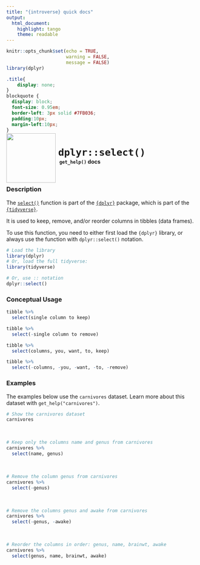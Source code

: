 ```yaml
---
title: "{introverse} quick docs"
output: 
  html_document:
    highlight: tango
    theme: readable
---
```



```r
knitr::opts_chunk$set(echo = TRUE, 
                      warning = FALSE, 
                      message = FALSE)
library(dplyr)
```

```css
.title{
    display: none;
}
blockquote {
  display: block;
  font-size: 0.95em;
  border-left: 3px solid #7FB036;
  padding:10px;
  margin-left:10px;
}
```

<div>
<br>
 <img src = "logo.png" style = "float:left;height:130px;margin-top:-30px;">
 <span style = "font-weight:bold;font-size:30px;"> 
  &nbsp;<code>dplyr::select()</code>
 </span>
 <br>
 <b>&nbsp;&nbsp;&nbsp;<code>get_help()</code> docs</b>
</div>
<br>

### Description

The [`select()`](https://dplyr.tidyverse.org/reference/select.html) function is part of the [`{dplyr}`](https://dplyr.tidyverse.org/) package, which is part of the [`{tidyverse}`](https://www.tidyverse.org/).

It is used to keep, remove, and/or reorder columns in tibbles (data frames).


<!-- Add the following if the topic is a function that does NOT come with base R, and uncomment/fill in the subsequent multiline HTML comment: -->
To use this function, you need to either first load the `{dplyr}` library, or always use the function with `dplyr::select()` notation.

```r
# Load the library
library(dplyr)
# Or, load the full tidyverse:
library(tidyverse)

# Or, use :: notation
dplyr::select()
```


### Conceptual Usage 

```r
tibble %>%
  select(single column to keep)

tibble %>%
  select(-single column to remove)

tibble %>% 
  select(columns, you, want, to, keep)

tibble %>% 
  select(-columns, -you, -want, -to, -remove)
```

### Examples

The examples below use the `carnivores` dataset. Learn more about this dataset with `get_help("carnivores")`.

```r
# Show the carnivores dataset
carnivores
```

<br>

```r
# Keep only the columns name and genus from carnivores
carnivores %>% 
  select(name, genus)
```

<br>  <!-- Do not delete the <br>, and make sure to keep the previous and following lines blank. -->


```r
# Remove the column genus from carnivores
carnivores %>% 
  select(-genus)
```

<br> 


```r
# Remove the columns genus and awake from carnivores
carnivores %>% 
  select(-genus, -awake)
```

<br> 

```r
# Reorder the columns in order: genus, name, brainwt, awake
carnivores %>%
  select(genus, name, brainwt, awake)
```
